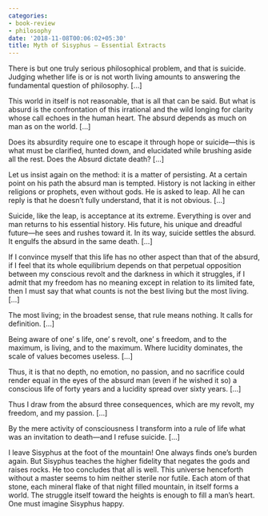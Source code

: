 ```yaml
---
categories:
- book-review
- philosophy
date: '2018-11-08T00:06:02+05:30'
title: Myth of Sisyphus – Essential Extracts
---
```


There is but one truly serious philosophical problem, and that is suicide. Judging whether life is or is not worth living amounts to answering the fundamental question of philosophy. \[…]

 This world in itself is not reasonable, that is all that can be said. But what is absurd is the confrontation of this irrational and the wild longing for clarity whose call echoes in the human heart. The absurd depends as much on man as on the world. \[…]

 Does its absurdity require one to escape it through hope or suicide—this is what must be clarified, hunted down, and elucidated while brushing aside all the rest. Does the Absurd dictate death? \[…]

 Let us insist again on the method: it is a matter of persisting. At a certain point on his path the absurd man is tempted. History is not lacking in either religions or prophets, even without gods. He is asked to leap. All he can reply is that he doesn’t fully understand, that it is not obvious. \[…]

 Suicide, like the leap, is acceptance at its extreme. Everything is over and man returns to his essential history. His future, his unique and dreadful future—he sees and rushes toward it. In its way, suicide settles the absurd. It engulfs the absurd in the same death. \[…]

 If I convince myself that this life has no other aspect than that of the absurd, if I feel that its whole equilibrium depends on that perpetual opposition between my conscious revolt and the darkness in which it struggles, if I admit that my freedom has no meaning except in relation to its limited fate, then I must say that what counts is not the best living but the most living. \[…]

 The most living; in the broadest sense, that rule means nothing. It calls for definition. \[…]

 Being aware of one’ s life, one’ s revolt, one’ s freedom, and to the maximum, is living, and to the maximum. Where lucidity dominates, the scale of values becomes useless. \[…]

 Thus, it is that no depth, no emotion, no passion, and no sacrifice could render equal in the eyes of the absurd man (even if he wished it so) a conscious life of forty years and a lucidity spread over sixty years. \[…]

 Thus I draw from the absurd three consequences, which are my revolt, my freedom, and my passion. \[…]

 By the mere activity of consciousness I transform into a rule of life what was an invitation to death—and I refuse suicide. \[…]

 I leave Sisyphus at the foot of the mountain! One always finds one’s burden again. But Sisyphus teaches the higher fidelity that negates the gods and raises rocks. He too concludes that all is well. This universe henceforth without a master seems to him neither sterile nor futile. Each atom of that stone, each mineral flake of that night filled mountain, in itself forms a world. The struggle itself toward the heights is enough to fill a man’s heart. One must imagine Sisyphus happy.

<!--
post-636
https://venugvgk.wordpress.com/2018/11/08/myth-of-sisyphus-essential-extracts/
-->
